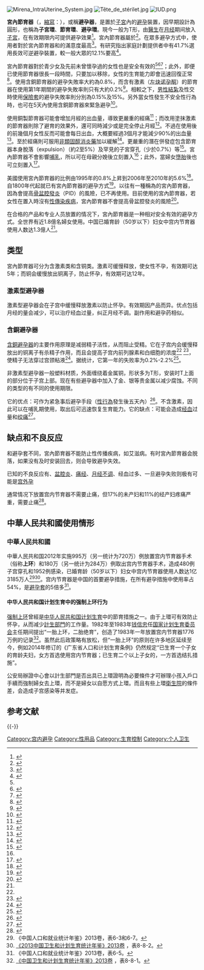 {{Redirect-multi|2|节育环|避孕环|置入陰道內的避孕裝置|陰道避孕環}}
{{globalize|time=2019-09-11T08:00:50+00:00}}
{{Expand English|time=2019-01-22T06:53:43+00:00}}
{{medical}}
{{Infobox Birth control
| name                 = 宮內節育器
| image                = IUD with scale.jpg
| image_size           = 
| caption              = [[銅製節育器|銅製節育器]]（[[Paragard|Paragard]] T 380A）
| bc_type              = 子宮內
| pronounce            =
| synonym              =
| tradename            =
| Drugs.com            =
| date_first_use       = 1970年代<ref name=Good2010>{{cite book|last1=Goodwin|first1=T. Murphy|last2=Montoro|first2=Martin N.|last3=Muderspach|first3=Laila|last4=Paulson|first4=Richard|last5=Roy|first5=Subir|title=Management of Common Problems in Obstetrics and Gynecology|date=2010|publisher=John Wiley & Sons|isbn=978-1-4443-9034-6|pages=494–496|edition=5|url=https://books.google.com/books?id=6vMopyn84isC&pg=PA496|language=en|deadurl=no|archiveurl=https://web.archive.org/web/20190520034921/https://books.google.com/books?id=6vMopyn84isC&pg=PA496|archivedate=2019-05-20|df=|access-date=2018-10-18}}</ref>
| rate_type            = 失效率
| failure_measure      = 頭一年<!--for EC, specify "per use"-->
| perfect_failure%     = <1
| perfect_failure_ref  = 
| typical_failure%     = <1
| typical_failure_ref  = 
| duration_effect      = 
| reversibility        = 
| user_reminders       = ...
| clinic_interval      = 
| STD_protection_YesNo = 否
| periods              = ...
| weight_gain_loss     = ...  <!--Use "Gain", "Loss" or "No effect"-->
| benefits             = ...
| risks                = 
| medical_notes        = 
}}

[[Image:Mirena_IntraUterine_System.jpg|thumb]]
[[File:Tête_de_stérilet.jpg|thumb]]
[[File:IUD.png|thumb]]

'''宮內節育器'''（{{lang-en|Intra-uterine device}}，[[縮寫|縮寫]]：{{lang|en|IUD}}），或稱'''避孕器'''，是置於[[子宮|子宮]]內的[[生育控制|避孕]]裝置，因早期設計為圓形，也稱為'''子宮環'''、'''節育環'''、'''避孕環'''。現今一般为T形，由[[醫生|醫生]]在[[月经|月经]]期间放入[[子宮|子宮]]，在有效期限内可提供避孕效果<ref>{{cite web |url=http://www.ined.fr/en/everything_about_population/faq/naissances_natalite/bdd/q_text/what_are_the_most_widely_used_contraceptive_methods_across_the_world_/question/80/ |title=存档副本 |accessdate=2006-11-16 |deadurl=yes |archiveurl=https://web.archive.org/web/20061120115028/http://www.ined.fr/en/everything_about_population/faq/naissances_natalite/bdd/q_text/what_are_the_most_widely_used_contraceptive_methods_across_the_world_/question/80/ |archivedate=2006-11-20 }}</ref>。宮內節育器屬於{{le|長效可逆避孕裝置|long-acting reversible birth control}}<ref>{{Cite journal|title=Effectiveness of long-acting reversible contraception|url=https://www.ncbi.nlm.nih.gov/pubmed/22621627|last=Winner|first=Brooke|last2=Peipert|first2=Jeffrey F.|date=2012-05-24|journal=The New England Journal of Medicine|issue=21|doi=10.1056/NEJMoa1110855|volume=366|pages=1998–2007|issn=1533-4406|pmid=22621627|last3=Zhao|first3=Qiuhong|last4=Buckel|first4=Christina|last5=Madden|first5=Tessa|last6=Allsworth|first6=Jenifer E.|last7=Secura|first7=Gina M.|access-date=2018-10-18|archive-date=2018-10-18|archive-url=https://web.archive.org/web/20181018122332/https://www.ncbi.nlm.nih.gov/pubmed/22621627|dead-url=no}}</ref>。在眾多避孕方式中，使用者對於宮內節育器和{{le|避孕植入管|Contraceptive implant}}的滿意度最高<ref name="Comm2012">{{Cite journal|title=Committee opinion no. 539:  adolescents and long-acting reversible contraception:  implants and intrauterine devices|url=https://www.ncbi.nlm.nih.gov/pubmed/22996129|last=Committee on Adolescent Health Care Long-Acting Reversible Contraception Working Group, The American College of Obstetricians and Gynecologists|date=2012-10|journal=Obstetrics and Gynecology|issue=4|doi=10.1097/AOG.0b013e3182723b7d|volume=120|pages=983–988|issn=1873-233X|pmid=22996129|access-date=2018-10-18|archive-date=2018-10-18|archive-url=https://web.archive.org/web/20181018122327/https://www.ncbi.nlm.nih.gov/pubmed/22996129|dead-url=no}}</ref>。有研究指出家庭計劃提供者中有41.7%選用長效可逆避孕裝置，較一般大眾的12.1%要高<ref>{{Cite web|url=https://www.plannedparenthood.org/about-us/newsroom/press-releases/new-study-finds-womens-health-providers-use-iuds-more-than-any-other-method-of-birth-control|title=New Study Finds Women’s Health Providers Use IUDs More Than Any Other Method of Birth Control|accessdate=|author=|date=|publisher=|archive-date=2018-10-18|archive-url=https://web.archive.org/web/20181018082652/https://www.plannedparenthood.org/about-us/newsroom/press-releases/new-study-finds-womens-health-providers-use-iuds-more-than-any-other-method-of-birth-control|dead-url=no}}</ref>。

宮內節育器對於青少女及先前未曾懷孕過的女性也是安全有效的<ref name=Comm2012/><ref>{{Cite journal|title=Committee opinion no. 539:  adolescents and long-acting reversible contraception:  implants and intrauterine devices|url=https://www.ncbi.nlm.nih.gov/pubmed/22996129|last=Committee on Adolescent Health Care Long-Acting Reversible Contraception Working Group, The American College of Obstetricians and Gynecologists|date=2012-10|journal=Obstetrics and Gynecology|issue=4|doi=10.1097/AOG.0b013e3182723b7d|volume=120|pages=983–988|issn=1873-233X|pmid=22996129|access-date=2018-10-18|archive-date=2018-10-18|archive-url=https://web.archive.org/web/20181018122327/https://www.ncbi.nlm.nih.gov/pubmed/22996129|dead-url=no}}</ref><ref>{{Cite journal|title=A review of barriers and myths preventing the more widespread use of intrauterine contraception in nulliparous women|author=|url=https://www.ncbi.nlm.nih.gov/pmc/articles/PMC4950459/|last=Black|first=Kirsten|last2=Lotke|first2=Pamela|date=2012-10-01|journal=The European Journal of Contraception & Reproductive Health Care|issue=5|doi=10.3109/13625187.2012.700744|others=|year=|volume=17|page=|pages=340–348|issn=1362-5187|pmc=4950459|pmid=22834648|last3=Buhling|first3=Kai J.|last4=Zite|first4=Nikki B.}}</ref>；此外，即便已使用節育器很長一段時間，只要加以移除，女性的生育能力即會迅速回復正常<ref>{{Cite book|url=https://www.worldcat.org/oclc/489071020|title=Clinical reproductive medicine and surgery|last=Tommaso.|first=Falcone,|last2=W.|first2=Hurd, William|date=2007|publisher=Elsevier Mosby|year=|isbn=9780323076593|location=St. Louis, Mo.|pages=|chapter=|oclc=489071020}}</ref>。使用含銅節育器的避孕失敗率大約為0.8%，而含有激素（[[左炔诺孕酮|左炔诺孕酮]]）的節育器在使用第1年期間的避孕失敗率則只有大約0.2%<ref name=Hopkins2010>{{Cite book|url=https://www.worldcat.org/oclc/648080236|title=The Johns Hopkins manual of gynecology and obstetrics.|last=Joseph.|first=Hurt, K.|last2=Obstetrics.|first2=Johns Hopkins University. Department of Gynecology and|date=2011|publisher=Wolters Kluwer Health/Lippincott Williams & Wilkins|year=|isbn=9781605474335|edition=4th ed.|location=Philadelphia|pages=|chapter=|oclc=648080236}}</ref>。相較之下，[[男性結紮|男性結紮]]及性交時使用[[保險套|保險套]]的避孕失敗率則分別為0.15%及15%。另外當女性發生不安全性行為時，也可在5天內使用含銅節育器來緊急避孕<ref>{{Cite web|url=https://www.acog.org/Clinical-Guidance-and-Publications/Practice-Bulletins/Committee-on-Practice-Bulletins-Gynecology/Emergency-Contraception|title=Emergency Contraception|accessdate=|author=|date=|publisher=|archive-date=2018-10-18|archive-url=https://web.archive.org/web/20181018082701/https://www.acog.org/Clinical-Guidance-and-Publications/Practice-Bulletins/Committee-on-Practice-Bulletins-Gynecology/Emergency-Contraception|dead-url=no}}</ref>。

使用銅製節育器可能會增加月經的出血量，導致更嚴重的經痛<ref>{{Cite journal|title=Long-acting reversible contraception for adolescents|author=|url=https://www.ncbi.nlm.nih.gov/pubmed/22781078|last=McNicholas|first=Colleen|last2=Peipert|first2=Jeffrey F.|date=2012-10|journal=Current Opinion in Obstetrics & Gynecology|issue=5|doi=10.1097/GCO.0b013e32835686d5|others=|year=|volume=24|page=|pages=293–298|issn=1473-656X|pmc=4183267|pmid=22781078|access-date=2018-10-18|archive-date=2018-10-18|archive-url=https://web.archive.org/web/20181018122347/https://www.ncbi.nlm.nih.gov/pubmed/22781078|dead-url=no}}</ref>；而改用塗抹激素的節育器則除了避育的效果外，還可同時減少或是完全停止月經<ref>{{Cite book|url=https://www.worldcat.org/oclc/793126669|title=Obstetrics : normal and problem pregnancies|last=G.|first=Gabbe, Steven|date=2012|publisher=Elsevier/Saunders|year=|isbn=9781455733958|edition=6th ed|location=Philadelphia|pages=|chapter=|oclc=793126669|access-date=2018-10-18|archive-date=2020-05-27|archive-url=https://web.archive.org/web/20200527183048/https://www.worldcat.org/title/obstetrics-normal-and-problem-pregnancies/oclc/793126669|dead-url=no}}</ref>。不過在使用後的前幾個月女性反而可能會每日出血，大概要經過3個月才能減少90%的出血量<ref name=Sho2011>{{Cite book|url=https://www.worldcat.org/oclc/894717865|title=Contraception|last=Donna,|first=Shoupe,|date=2011|publisher=John Wiley & Sons|year=|isbn=9781444342635|edition=1., Auflage|location=New York, NY|pages=|chapter=|oclc=894717865}}</ref>。至於經痛則可服用[[非類固醇消炎藥|非類固醇消炎藥]]加以緩解<ref>{{Cite journal|title=Current issues in contraception|url=https://www.ncbi.nlm.nih.gov/pubmed/23489454|last=Marnach|first=Mary L.|last2=Long|first2=Margaret E.|date=2013-3|journal=Mayo Clinic Proceedings|issue=3|doi=10.1016/j.mayocp.2013.01.007|volume=88|pages=295–299|issn=1942-5546|pmid=23489454|last3=Casey|first3=Petra M.|access-date=2018-10-18|archive-date=2018-10-18|archive-url=https://web.archive.org/web/20181018130936/https://www.ncbi.nlm.nih.gov/pubmed/23489454|dead-url=no}}</ref>。更嚴重的潛在併發症包含節育器本身脫落（expulsion）（約2至5%）及罕見的子宮穿孔（少於0.7%）等<ref name=":0">{{Cite book|url=https://www.worldcat.org/oclc/793126669|title=Obstetrics : normal and problem pregnancies|last=G.|first=Gabbe, Steven|date=2012|publisher=Elsevier/Saunders|year=|isbn=9781455733958|edition=6th ed|location=Philadelphia|pages=|chapter=|oclc=793126669|access-date=2018-10-18|archive-date=2020-05-27|archive-url=https://web.archive.org/web/20200527183048/https://www.worldcat.org/title/obstetrics-normal-and-problem-pregnancies/oclc/793126669|dead-url=no}}</ref>。宮內節育器不會影響[[哺乳|哺乳]]，所以可在母親分娩後立刻置入<ref name=":0" />；此外，當婦女[[墮胎|墮胎]]後也可立刻置入<ref>{{Cite journal|title=Intrauterine contraceptive insertion postabortion: a systematic review|url=https://www.ncbi.nlm.nih.gov/pubmed/22018119|last=Steenland|first=Maria W.|last2=Tepper|first2=Naomi K.|date=2011-11|journal=Contraception|issue=5|doi=10.1016/j.contraception.2011.03.007|volume=84|pages=447–464|issn=1879-0518|pmid=22018119|last3=Curtis|first3=Kathryn M.|last4=Kapp|first4=Nathalie|access-date=2018-10-18|archive-date=2018-10-18|archive-url=https://web.archive.org/web/20181018122326/https://www.ncbi.nlm.nih.gov/pubmed/22018119|dead-url=no}}</ref>。

美國使用宮內節育器的比例由1995年的0.8%上昇到2006年至2010年的5.6%<ref>{{Cite web|url=https://www.cdc.gov/nchs/data/databriefs/db188.htm|title=Trends in Long-acting Reversible Contraception Use Among U.S. Women Aged 15–44|accessdate=|author=|date=|publisher=|archive-date=2018-10-18|archive-url=https://web.archive.org/web/20181018122343/https://www.cdc.gov/nchs/data/databriefs/db188.htm|dead-url=no}}</ref>。自1800年代起就已有宮內節育器的避孕方式<ref>{{Cite book|url=https://www.worldcat.org/oclc/800907400|title=Blueprints obstetrics & gynecology|last=L.,|first=Callahan, Tamara|date=2013|publisher=Lippincott Williams & Wilkins|year=|isbn=9781451117028|edition=6th ed|location=Baltimore, MD|pages=|chapter=|oclc=800907400}}</ref>。以往有一種稱為{{le|達康盾|Dalkon shield}}的宮內節育器，因為會提高[[骨盆腔發炎|骨盆腔發炎]]（PID）的風險，已不再使用。目前使用的宮內節育器，若女性在置入時沒有[[性傳染疾病|性傳染疾病]]，宮內節育器不會提高骨盆腔發炎的風險<ref>{{Cite journal|title=Knowledge and Training of Intrauterine Devices Among Primary Care Residents: Implications for Graduate Medical Education|author=|url=https://www.ncbi.nlm.nih.gov/pubmed/26217412|last=Sridhar|first=Aparna|last2=Forbes|first2=Elizabeth Ruppel|date=2015-3|journal=Journal of Graduate Medical Education|issue=1|doi=10.4300/JGME-D-14-00010.1|others=|year=|volume=7|page=|pages=9–11|issn=1949-8349|pmc=4507936|pmid=26217412|last3=Mooney|first3=Kelly|last4=Rible|first4=Radhika|access-date=2018-10-18|archive-date=2018-10-18|archive-url=https://web.archive.org/web/20181018122314/https://www.ncbi.nlm.nih.gov/pubmed/26217412|dead-url=no}}</ref>。

在合格的产品和专业人员放置的情况下，宮內節育器是一种相对安全有效的避孕方式。全世界有近1.8億名婦女使用。中国已婚育龄（50岁以下）妇女中宫内节育器使用人数达1.3億人<ref name="中国人口和就业统计年鉴"/>。

== 类型 ==
宮內節育器可分为含激素类和含铜类。激素可缓慢释放，使女性不孕，有效期可达5年；而铜会缓慢放出铜离子，防止怀孕，有效期可达12年。

=== 激素型避孕器 ===
{{main|含孕激素宫内节育器}}
激素型避孕器会在子宫中缓慢释放激素以防止怀孕。有效期因产品而异。优点包括月经的量会减少，可以治疗经血过量，纠正月经不调。副作用和避孕药相似。

===含銅避孕器===
[[含銅避孕器|含銅避孕器]]的主要作用原理是减弱精子活性，从而阻止受精。它在子宫内会缓慢释放出的铜离子有杀精子作用，而且会提高子宫内前列腺素和白细胞的浓度<ref name=Grimes2007 /><!--
 --><ref>{{cite web |title=Mechanisms of the Contraceptive Action of Hormonal Methods and Intrauterine Devices (IUDs) |work=Family Health International |year=2006 |url=http://www.fhi.org/en/RH/Pubs/booksReports/methodaction.htm |accessdate=2006-07-05 |archive-date=2006-06-17 |archive-url=https://web.archive.org/web/20060617090044/http://www.fhi.org/en/RH/Pubs/booksReports/methodaction.htm |dead-url=no }}</ref>，使精子无法穿过宫颈粘液<ref name=Oritz2007>{{cite journal
 |author       = Oritz ME, Croxatto HB
 |year         = 2007
 |title        = Copper-T intrauterine device and levonorgestrel intrauterine system: biological bases of their mechanism of action
 |journal      = Contraception
 |volume       = 75
 |issue        = 6 Suppl
 |pmid         = 17531610
 |pages        = S16–S30
 |doi          = 10.1016/j.contraception.2007.01.020
 |url          = http://www.contraceptionjournal.org/article/S0010-7824%2807%2900081-9/abstract
 |access-date  = 2013-11-06
 |archive-date = 2015-04-24
 |archive-url  = https://web.archive.org/web/20150424010517/http://www.contraceptionjournal.org/article/S0010-7824%2807%2900081-9/abstract
 |dead-url     = no
}}</ref>。据统计，它第一年的失败率为0.2%-2.2%<ref name=Kulier2008>{{citation
 |author=Kulier R, O'Brien PA, Helmerhorst FM, Usher-Patel M, D'Arcangues C |title=Copper containing, framed intra-uterine devices for contraception |journal=Cochrane Database Syst Rev |issue=4 |pages=CD005347 |year=2007 |pmid=17943851 
 | doi = 10.102/14651858.CD005347
}}</ref>。

非激素型避孕器一般塑料材质，外面缠绕着金属铜，形状多为T形，安装时T上面的部分位于子宫上部。现在有些避孕器中加入了金、银等贵金属以减少腐蚀。不同的类型的有不同的使用期限。

它的优点：可作为紧急事后避孕手段（[[人類性行為|性行為]]發生後五天內）<ref name=Cleland2012>{{cite journal |vauthors=Cleland K, Zhu H, Goldstruck N, Cheng L, Trussel T |year=2012 |title=The efficacy of intrauterine devices for emergency contraception: a systematic review of 35 years of experience |journal=Human Reproduction |volume=27 |issue=7 |pages=1994–2000 |doi=10.1093/humanrep/des140}}</ref>。不含激素，因此可以在哺乳期使用，取出后可迅速恢复生育能力。它的缺点：可能会造成[[经血|经血]]过量和[[绞痛|绞痛]]<ref name=Grimes2007>{{citation
 | author = Grimes, DA, MD 
 | chapter = Intrauterine Devices (IUDs)
 | editor = Hatcher, RA; Nelson, TJ; Guest, F; Kowal, D. 
 | title = Contraceptive Technology |edition = 19th
 | location = New York
 | publisher = Ardent Media
 | year = 2007
}}</ref>。

== 缺点和不良反应 ==
和避孕套不同，宮內節育器不能防止性传播疾病，如艾滋病。有时宮內節育器会脱落，如果没有及时安装回去，则会导致避孕失效。

已知的不良反应有{{le|子宫穿孔|Uterine perforation}}、[[盆腔炎|盆腔炎]]、[[痛经|痛经]]、[[月经不调|月经不调]]、经血过多、一旦避孕失败则极有可能是[[宫外孕|宫外孕]]

通常情况下放置宫内节育器不需要止痛，但17%的未产妇和11%的经产妇疼痛严重，需要止痛<ref>{{cite journal|url=http://academic.oup.com/humupd/article/19/4/419/611095/Management-of-pain-associated-with-the-insertion|pages=419–427|title=Management of pain associated with the insertion of intrauterine contraceptives|journal=Human Reproduction Update|volume=19|issue=4|date=2013-07-01|issn=1355-4786|language=en|accessdate=2018-04-02|doi=10.1093/humupd/dmt022|author=K. Gemzell-Danielsson, D. Mansour, C. Fiala, A.M. Kaunitz, L. Bahamondes|archive-date=2022-04-12|archive-url=https://web.archive.org/web/20220412015021/https://academic.oup.com/humupd/article/19/4/419/611095/Management-of-pain-associated-with-the-insertion}}</ref>。

== 中華人民共和國使用情形 ==
=== 中華人民共和國 ===
中華人民共和国2012年实施995万（另一统计为720万）例放置宫内节育器手术（俗称'''上环'''）和180万（另一统计为284万）例取出宫内节育器手术，造成480例子宫穿孔和1952例感染，已婚育龄（50岁以下）妇女中宫内节育器使用人数达1亿3185万人<ref name="中国人口和就业统计年鉴">《中国人口和就业统计年鉴》2013卷，表6-3和6-7。</ref><ref>[http://www.nhfpc.gov.cn/htmlfiles/zwgkzt/ptjnj/year2013/index2013.html 《2013中国卫生和计划生育统计年鉴》2013卷] {{Wayback|url=http://www.nhfpc.gov.cn/htmlfiles/zwgkzt/ptjnj/year2013/index2013.html |date=20140627032319 }}，表8-8-2。</ref>。宫内节育器是中国的首要避孕措施，在所有避孕措施中使用率占54%，是[[避孕套|避孕套]]的5倍多<ref>《中国人口和就业统计年鉴》2013卷，表6-5。</ref>。

==== 中华人民共和国计划生育中的强制上环行为 ====
{{main|强制上环}}
[[强制上环|强制上环]]曾經是[[中华人民共和国计划生育|中华人民共和国计划生育]]中的節育措施之一。由于上環可有效防止怀孕，从而减少[[計生部門|計生部門]]的工作量。1982年至1983年[[钱信忠|钱信忠]]任[[国家计划生育委员会|国家计划生育委员会]]主任期间提出“一胎上环，二胎绝育”，创造了1983年一年放置宫内节育器1776万例的记录<ref>[http://www.nhfpc.gov.cn/htmlfiles/zwgkzt/ptjnj/year2013/index2013.html 《中国卫生和计划生育统计年鉴》2013卷] {{Wayback|url=http://www.nhfpc.gov.cn/htmlfiles/zwgkzt/ptjnj/year2013/index2013.html |date=20140627032319 }}，表8-8-1。</ref>。虽然此后政策略有放松，但“一胎上环”的原则在许多地区延续至今，例如2014年修订的《广东省人口和计划生育条例》仍然规定“已生育一个子女的育龄夫妇，女方首选使用宫内节育器；已生育二个以上子女的，一方首选结扎措施”。

公安局辦證中心會以計生部門是否出具已上環證明為必要條件才可辦理小孩入戶口手續而強制婦女去上環，而不是婦女以自愿方式上環。而且有些上環[[衛生院|衛生院]]的條件差，会造成子宫感染等并发症。

== 参考文献 ==
{{Reflist|32em}}

{{-}}
{{Birth control methods}}

[[Category:宫内避孕|Category:宫内避孕]]
[[Category:性用品|Category:性用品]]
[[Category:生育控制|Category:生育控制]]
[[Category:个人卫生|Category:个人卫生]]